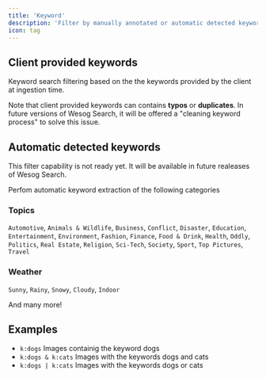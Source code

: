 ```yaml
---
title: 'Keyword'
description: 'Filter by manually annotated or automatic detected keywords.'
icon: tag
---
```


## Client provided keywords

Keyword search filtering based on the the keywords provided by the client at ingestion time.

<Note>Note that client provided keywords can contains **typos** or **duplicates**. In future versions of Wesog Search, it will be offered a "cleaning keyword process" to solve this issue.</Note>


## Automatic detected keywords

<Warning>This filter capability is not ready yet. It will be available in future realeases of Wesog Search.</Warning>

Perfom automatic keyword extraction of the following categories

### Topics
`Automotive`, `Animals & Wildlife`, `Business`, `Conflict`, `Disaster`, `Education`, `Entertainment`, `Environment`, `Fashion`, `Finance`, `Food & Drink`, `Health`, `Oddly`, `Politics`, `Real Estate`, `Religion`, `Sci-Tech`, `Society`, `Sport`, `Top Pictures`, `Travel`

### Weather
`Sunny`, `Rainy`, `Snowy`, `Cloudy`, `Indoor`

And many more!


## Examples

- `k:dogs` Images containig the keyword dogs
- `k:dogs & k:cats` Images with the keywords dogs and cats
- `k:dogs | k:cats` Images with the keywords dogs or cats